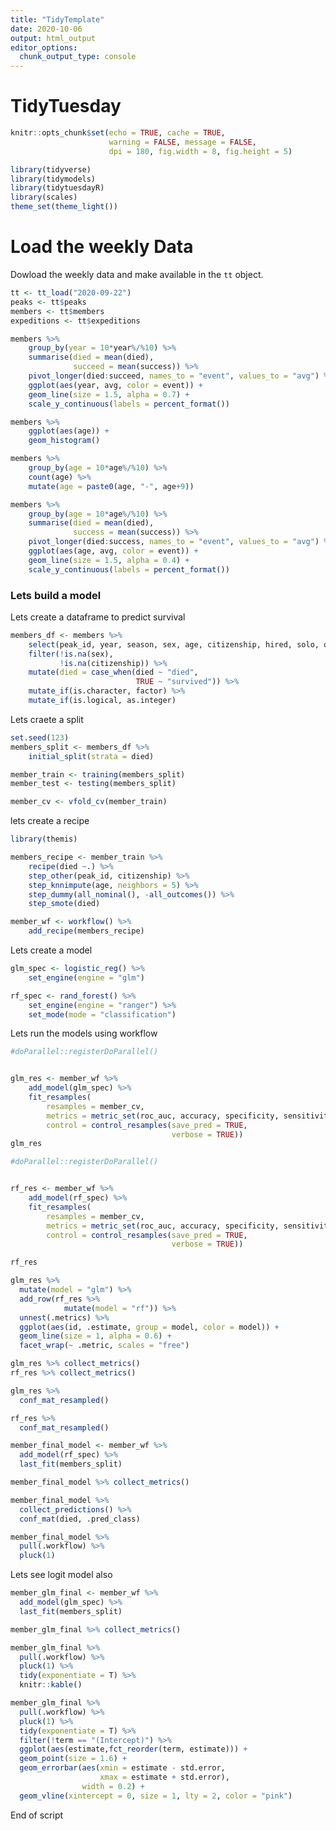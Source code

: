 ```yaml
---
title: "TidyTemplate"
date: 2020-10-06
output: html_output
editor_options: 
  chunk_output_type: console
---
```


# TidyTuesday

```r

knitr::opts_chunk$set(echo = TRUE, cache = TRUE, 
                      warning = FALSE, message = FALSE,
                      dpi = 180, fig.width = 8, fig.height = 5)

library(tidyverse)
library(tidymodels)
library(tidytuesdayR)
library(scales)
theme_set(theme_light())
```

# Load the weekly Data

Dowload the weekly data and make available in the `tt` object.

```r

tt <- tt_load("2020-09-22")
peaks <- tt$peaks
members <- tt$members
expeditions <- tt$expeditions
```


```r
members %>% 
    group_by(year = 10*year%/%10) %>% 
    summarise(died = mean(died),
              succeed = mean(success)) %>% 
    pivot_longer(died:succeed, names_to = "event", values_to = "avg") %>% 
    ggplot(aes(year, avg, color = event)) +
    geom_line(size = 1.5, alpha = 0.7) +
    scale_y_continuous(labels = percent_format())
```

```r
members %>% 
    ggplot(aes(age)) +
    geom_histogram()
```

```r
members %>% 
    group_by(age = 10*age%/%10) %>% 
    count(age) %>% 
    mutate(age = paste0(age, "-", age+9))
```

```r
members %>% 
    group_by(age = 10*age%/%10) %>% 
    summarise(died = mean(died),
              success = mean(success)) %>% 
    pivot_longer(died:success, names_to = "event", values_to = "avg") %>% 
    ggplot(aes(age, avg, color = event)) +
    geom_line(size = 1.5, alpha = 0.4) +
    scale_y_continuous(labels = percent_format())

```

### Lets build a model

Lets create a dataframe to predict survival
```r
members_df <- members %>% 
    select(peak_id, year, season, sex, age, citizenship, hired, solo, oxygen_used, died) %>% 
    filter(!is.na(sex), 
           !is.na(citizenship)) %>%
    mutate(died = case_when(died ~ "died",
                            TRUE ~ "survived")) %>% 
    mutate_if(is.character, factor) %>% 
    mutate_if(is.logical, as.integer)
```

Lets craete a split
```r
set.seed(123)
members_split <- members_df %>% 
    initial_split(strata = died)

member_train <- training(members_split)
member_test <- testing(members_split)

member_cv <- vfold_cv(member_train)

```

lets create a recipe
```r
library(themis)

members_recipe <- member_train %>% 
    recipe(died ~.) %>% 
    step_other(peak_id, citizenship) %>% 
    step_knnimpute(age, neighbors = 5) %>% 
    step_dummy(all_nominal(), -all_outcomes()) %>% 
    step_smote(died)

member_wf <- workflow() %>% 
    add_recipe(members_recipe)
```

Lets create a model
```r
glm_spec <- logistic_reg() %>% 
    set_engine(engine = "glm")

rf_spec <- rand_forest() %>% 
    set_engine(engine = "ranger") %>% 
    set_mode(mode = "classification")

```

Lets run the models using workflow
```r
#doParallel::registerDoParallel()


glm_res <- member_wf %>% 
    add_model(glm_spec) %>% 
    fit_resamples(
        resamples = member_cv,
        metrics = metric_set(roc_auc, accuracy, specificity, sensitivity, precision, recall),
        control = control_resamples(save_pred = TRUE,
                                    verbose = TRUE))
glm_res
```

```r

#doParallel::registerDoParallel()


rf_res <- member_wf %>% 
    add_model(rf_spec) %>% 
    fit_resamples(
        resamples = member_cv,
        metrics = metric_set(roc_auc, accuracy, specificity, sensitivity, precision, recall),
        control = control_resamples(save_pred = TRUE,
                                    verbose = TRUE))

rf_res
```

```r
glm_res %>% 
  mutate(model = "glm") %>% 
  add_row(rf_res %>% 
            mutate(model = "rf")) %>% 
  unnest(.metrics) %>% 
  ggplot(aes(id, .estimate, group = model, color = model)) +
  geom_line(size = 1, alpha = 0.6) +
  facet_wrap(~ .metric, scales = "free")
```

```r
glm_res %>% collect_metrics()
rf_res %>% collect_metrics()

glm_res %>% 
  conf_mat_resampled()

rf_res %>% 
  conf_mat_resampled()
```

```r
member_final_model <- member_wf %>% 
  add_model(rf_spec) %>% 
  last_fit(members_split)
```

```r
member_final_model %>% collect_metrics()
```

```r
member_final_model %>% 
  collect_predictions() %>% 
  conf_mat(died, .pred_class)
```

```r
member_final_model %>% 
  pull(.workflow) %>% 
  pluck(1)
```

Lets see logit model also
```r
member_glm_final <- member_wf %>% 
  add_model(glm_spec) %>% 
  last_fit(members_split)

member_glm_final %>% collect_metrics()
```

```r
member_glm_final %>% 
  pull(.workflow) %>% 
  pluck(1) %>% 
  tidy(exponentiate = T) %>% 
  knitr::kable()

```

```r
member_glm_final %>% 
  pull(.workflow) %>% 
  pluck(1) %>% 
  tidy(exponentiate = T) %>% 
  filter(!term == "(Intercept)") %>% 
  ggplot(aes(estimate,fct_reorder(term, estimate))) +
  geom_point(size = 1.6) +
  geom_errorbar(aes(xmin = estimate - std.error,
                    xmax = estimate + std.error),
                width = 0.2) +
  geom_vline(xintercept = 0, size = 1, lty = 2, color = "pink")

```

End of script